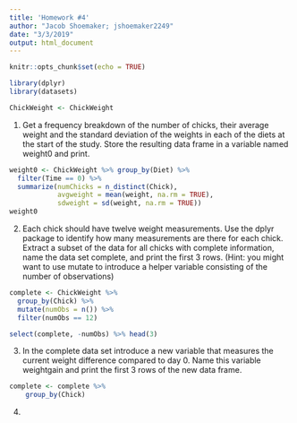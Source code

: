 ```yaml
---
title: 'Homework #4'
author: "Jacob Shoemaker; jshoemaker2249"
date: "3/3/2019"
output: html_document
---
```


```r
knitr::opts_chunk$set(echo = TRUE)
```

```r
library(dplyr)
library(datasets)

ChickWeight <- ChickWeight
```

1. Get a frequency breakdown of the number of chicks, their average weight and the standard deviation of the weights in each of the diets at the start of the study. Store the resulting data frame in a variable named weight0 and print.

```r
weight0 <- ChickWeight %>% group_by(Diet) %>%
  filter(Time == 0) %>%
  summarize(numChicks = n_distinct(Chick), 
            avgweight = mean(weight, na.rm = TRUE), 
            sdweight = sd(weight, na.rm = TRUE))
weight0
```


2. Each chick should have twelve weight measurements. Use the dplyr package to identify how many measurements are there for each chick. Extract a subset of the data for all chicks with complete information, name the data set complete, and print the first 3 rows. (Hint: you might want to use mutate to introduce a helper variable consisting of the number of observations)
```r
complete <- ChickWeight %>%
  group_by(Chick) %>%
  mutate(numObs = n()) %>%
  filter(numObs == 12)

select(complete, -numObs) %>% head(3)
```


3. In the complete data set introduce a new variable that measures the current weight difference compared to day 0. Name this variable  weightgain and print the first 3 rows of the new data frame.
```r
complete <- complete %>%
    group_by(Chick)
```


4. 